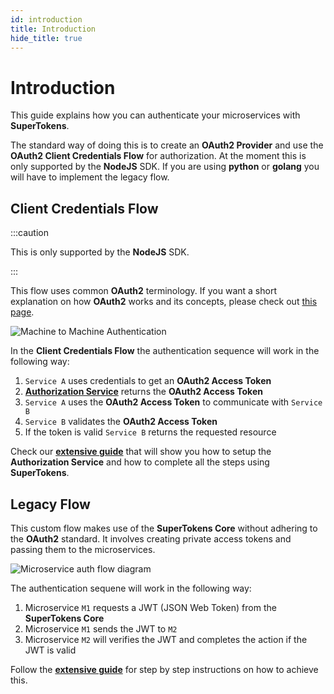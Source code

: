 ```yaml
---
id: introduction
title: Introduction
hide_title: true
---
```


# Introduction

This guide explains how you can authenticate your microservices with **SuperTokens**.

The standard way of doing this is to create an **OAuth2 Provider** and use the **OAuth2 Client Credentials Flow** for authorization.
At the moment this is only supported by the **NodeJS** SDK. 
If you are using **python** or **golang** you will have to implement the legacy flow.

## Client Credentials Flow

:::caution

This is only supported by the **NodeJS** SDK.

:::

This flow uses common **OAuth2** terminology. If you want a short explanation on how **OAuth2** works and its concepts, please check out [this page](/docs/unified-login/introduction#oauth2-basics).

<img src="/img/oauth/machine-to-machine.png" alt="Machine to Machine Authentication"/>


In the **Client Credentials Flow** the authentication sequence will work in the following way:

1. `Service A` uses credentials to get an **OAuth2 Access Token**
2. [**Authorization Service**](/docs/unified-login/introduction#authorization-service) returns the **OAuth2 Access Token**
3. `Service A` uses the **OAuth2 Access Token** to communicate with `Service B`
4. `Service B` validates the **OAuth2 Access Token**
5. If the token is valid `Service B` returns the requested resource

Check our [**extensive guide**](/docs/microservice_auth/client-credentials) that will show you how to setup the **Authorization Service** and how to complete all the steps using **SuperTokens**.

## Legacy Flow

This custom flow makes use of the **SuperTokens Core** without adhering to the **OAuth2** standard.
It involves creating private access tokens and passing them to the microservices.

<img src="/img/microservice_auth/architecture.png" alt="Microservice auth flow diagram" />

The authentication sequene will work in the following way:

1. Microservice `M1` requests a JWT (JSON Web Token) from the **SuperTokens Core**
2. Microservice `M1` sends the JWT to `M2`
3. Microservice `M2` will verifies the JWT and completes the action if the JWT is valid

Follow the [**extensive guide**](/docs/microservice_auth/legacy/implementation-guide) for step by step instructions on how to achieve this.

